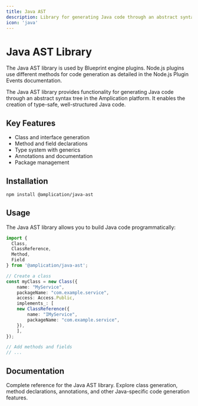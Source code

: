 ```yaml
---
title: Java AST
description: Library for generating Java code through an abstract syntax tree
icon: 'java'
---
```


# Java AST Library

<Note>
The Java AST library is used by Blueprint engine plugins. Node.js plugins use different methods for code generation as detailed in the Node.js Plugin Events documentation.
</Note>

The Java AST library provides functionality for generating Java code through an abstract syntax tree in the Amplication platform. It enables the creation of type-safe, well-structured Java code.

## Key Features

* Class and interface generation
* Method and field declarations
* Type system with generics
* Annotations and documentation
* Package management

## Installation

```bash
npm install @amplication/java-ast
```

## Usage

The Java AST library allows you to build Java code programmatically:

```typescript
import { 
  Class, 
  ClassReference,
  Method, 
  Field 
} from '@amplication/java-ast';

// Create a class
const myClass = new Class({
    name: "MyService",
    packageName: "com.example.service",
    access: Access.Public,
    implements_: [
    new ClassReference({
        name: "IMyService",
        packageName: "com.example.service",
    }),
    ],
});

// Add methods and fields
// ...
```

## Documentation

<Card horizontal title="Java AST API Documentation" icon="link" href="https://amplication.github.io/ast-types/">
  Complete reference for the Java AST library. Explore class generation, method declarations, annotations, and other Java-specific code generation features.
</Card> 